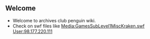 ==Welcome==
*Welcome to archives club penguin wiki.
*Check on swf files like [[Media:GamesSubLevel1MiscKraken.swf]] [[User:98.177.220.111]]
